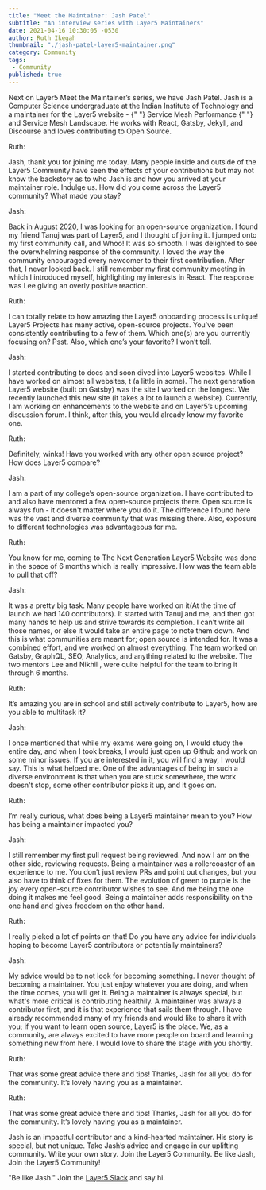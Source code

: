 ```yaml
---
title: "Meet the Maintainer: Jash Patel"
subtitle: "An interview series with Layer5 Maintainers"
date: 2021-04-16 10:30:05 -0530
author: Ruth Ikegah
thumbnail: "./jash-patel-layer5-maintainer.png"
category: Community
tags:
 - Community
published: true
---
```



<BlogWrapper>
  <MeetTheMaintainer>

<div class="intro ">
  <p>
    Next on Layer5 Meet the Maintainer’s series, we have Jash Patel. Jash is a
    Computer Science undergraduate at the Indian Institute of Technology and a
    maintainer for the Layer5 website -
    <Link to="/projects/service-mesh-performance">
      {" "}
      Service Mesh Performance
    </Link>{" "}
    and
    <Link to="/service-mesh-landscape"> Service Mesh Landscape</Link>. He works with
    React, Gatsby, Jekyll, and Discourse and loves contributing to Open Source.
  </p>
</div>

<div class="interviewer">
  <span>Ruth:</span>
  <p>
    Jash, thank you for joining me today. Many people inside and outside of the
    Layer5 Community have seen the effects of your contributions but may not
    know the backstory as to who Jash is and how you arrived at your maintainer
    role. Indulge us. How did you come across the Layer5 community? What made
    you stay?
  </p>
</div>

<div class="interviewee">
  <span>Jash:</span>
  <p>
    Back in August 2020, I was looking for an open-source organization. I found
    my friend
    <Link to="/community/members/tanuj-agarwal"> Tanuj </Link> was part of Layer5,
    and I thought of joining it. I jumped onto my first community call, and Whoo!
    It was so smooth. I was delighted to see the overwhelming response of the community.
    I loved the way the community encouraged every newcomer to their first contribution.
    After that, I never looked back. I still remember my first community meeting
    in which I introduced myself, highlighting my interests in React. The response
    was <Link to="/community/members/lee-calcote"> Lee </Link> giving an overly positive reaction.
  </p>
</div>

<div class="interviewer">
  <span>Ruth:</span>
  <p>
    I can totally relate to how amazing the Layer5 onboarding process is unique!
    Layer5 Projects has many active, open-source projects. You’ve been
    consistently contributing to a few of them. Which one(s) are you currently
    focusing on? Psst. Also, which one’s your favorite? I won’t tell.
  </p>
</div>

<div class="interviewee">
  <span>Jash:</span>
  <p>
    I started contributing to docs and soon dived into Layer5 websites. While I
    have worked on almost all websites, t (a little in some). The next
    generation Layer5 website (built on Gatsby) was the site I worked on the
    longest. We recently launched this new site (it takes a lot to launch a
    website). Currently, I am working on enhancements to the website and on
    Layer5’s upcoming discussion forum. I think, after this, you would already
    know my favorite one.
  </p>
</div>

<div class="interviewer">
  <span>Ruth:</span>
  <p>
    Definitely, winks! Have you worked with any other open source project? How
    does Layer5 compare?
  </p>
</div>

<div class="interviewee">
  <span>Jash:</span>
  <p>
    I am a part of my college’s open-source organization. I have contributed to
    and also have mentored a few open-source projects there. Open source is
    always fun - it doesn't matter where you do it. The difference I found here
    was the vast and diverse community that was missing there. Also, exposure to
    different technologies was advantageous for me.
  </p>
</div>

<div class="interviewer">
  <span>Ruth:</span>
  <p>
    You know for me, coming to The Next Generation Layer5 Website was done in
    the space of 6 months which is really impressive. How was the team able to
    pull that off?
  </p>
</div>

<div class="interviewee">
  <span>Jash:</span>
  <p>
    It was a pretty big task. Many people have worked on it(At the time of
    launch we had 140 contributors). It started with Tanuj and me, and then got
    many hands to help us and strive towards its completion. I can’t write all
    those names, or else it would take an entire page to note them down. And
    this is what communities are meant for; open source is intended for. It was
    a combined effort, and we worked on almost everything. The team worked on
    Gatsby, GraphQL, SEO, Analytics, and anything related to the website. The
    two mentors <Link to="/community/members/lee-calcote"> Lee </Link> and
    <Link to="/community/members/nikhil-ladha"> Nikhil </Link>,
    were quite helpful for the team to bring it through 6 months.
  </p>
</div>

<div class="interviewer">
  <span> Ruth:</span>
  <p>
    It’s amazing you are in school and still actively contribute to Layer5, how
    are you able to multitask it?
  </p>
</div>

<div class="interviewee">
  <span> Jash:</span>
  <p>
    I once mentioned that while my exams were going on, I would study the entire
    day, and when I took breaks, I would just open up Github and work on some
    minor issues. If you are interested in it, you will find a way, I would say.
    This is what helped me. One of the advantages of being in such a diverse
    environment is that when you are stuck somewhere, the work doesn't stop,
    some other contributor picks it up, and it goes on.
  </p>
</div>

<div class="interviewer">
  <span> Ruth:</span>
  <p>
    I’m really curious, what does being a Layer5 maintainer mean to you? How has
    being a maintainer impacted you?
  </p>
</div>

<div class="interviewee">
  <span> Jash:</span>
  <p>
    I still remember my first pull request being reviewed. And now I am on the
    other side, reviewing requests. Being a maintainer was a rollercoaster of an
    experience to me. You don’t just review PRs and point out changes, but you
    also have to think of fixes for them. The evolution of green to purple is
    the joy every open-source contributor wishes to see. And me being the one
    doing it makes me feel good. Being a maintainer adds responsibility on the
    one hand and gives freedom on the other hand.
  </p>
</div>

<div class="interviewer">
  <span> Ruth:</span>
  <p>
    I really picked a lot of points on that! Do you have any advice for
    individuals hoping to become Layer5 contributors or potentially maintainers?
  </p>
</div>

<div class="interviewee">
  <span> Jash:</span>
  <p>
    My advice would be to not look for becoming something. I never thought of
    becoming a maintainer. You just enjoy whatever you are doing, and when the
    time comes, you will get it. Being a maintainer is always special, but
    what's more critical is contributing healthily. A maintainer was always a
    contributor first, and it is that experience that sails them through. I have
    already recommended many of my friends and would like to share it with you;
    if you want to learn open source, Layer5 is the place. We, as a community,
    are always excited to have more people on board and learning something new
    from here. I would love to share the stage with you shortly.
  </p>
</div>

<div class="interviewer">
  <span> Ruth:</span>
  <p>
    That was some great advice there and tips! Thanks, Jash for all you do for
    the community. It’s lovely having you as a maintainer.
  </p>
</div>

<div class="interviewee">
  <span> Ruth:</span>
  <p>
    That was some great advice there and tips! Thanks, Jash for all you do for
    the community. It’s lovely having you as a maintainer.
  </p>
</div>

<div class="note">
  <p class="centered-text">
    Jash is an impactful contributor and a kind-hearted maintainer. His story is
    special, but not unique. Take Jash’s advice and engage in our uplifting
    community. Write your own story. Join the Layer5 Community. Be like Jash,
    Join the Layer5 Community!
  </p>
</div>

<p class="centered-text">
  "Be like Jash." Join the <a href="http://slack.layer5.io">Layer5 Slack</a> and
  say hi.
</p>

</MeetTheMaintainer>
</BlogWrapper>
